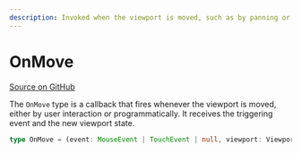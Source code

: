 ```yaml
---
description: Invoked when the viewport is moved, such as by panning or zooming.
---
```


# OnMove

[Source on GitHub](https://github.com/xyflow/xyflow/blob/main/packages/system/src/types/general.ts#L16)

The `OnMove` type is a callback that fires whenever the viewport is moved, either by user interaction or programmatically. It receives the triggering event and the new viewport state.

```ts
type OnMove = (event: MouseEvent | TouchEvent | null, viewport: Viewport) => void;
```

<APIDocs typeName="OnMove" packageName="system" />
